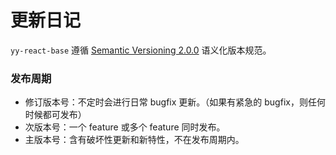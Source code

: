 <Meta title="文档/更新日记" />

# 更新日记

`yy-react-base` 遵循 [Semantic Versioning 2.0.0](https://semver.org/lang/zh-CN/) 语义化版本规范。


### 发布周期

- 修订版本号：不定时会进行日常 bugfix 更新。（如果有紧急的 bugfix，则任何时候都可发布）
- 次版本号：一个 feature 或多个 feature 同时发布。
- 主版本号：含有破坏性更新和新特性，不在发布周期内。